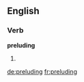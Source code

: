 ==English==

===Verb===
'''preluding'''

# {{present participle of|prelude}}

[[de:preluding]]
[[fr:preluding]]